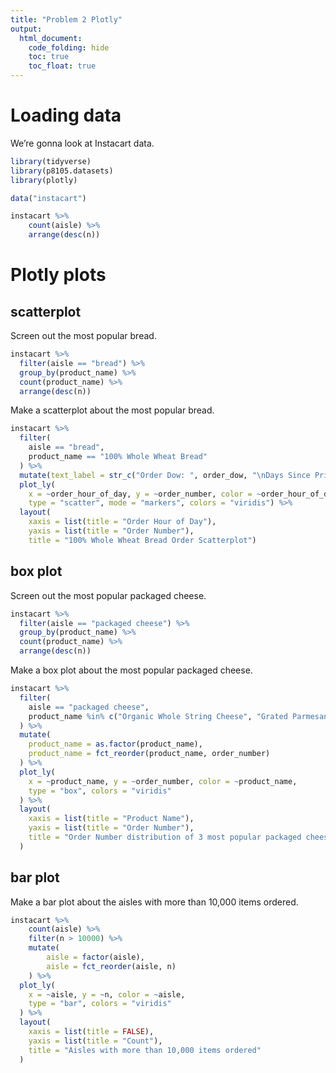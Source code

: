 ```yaml
---
title: "Problem 2 Plotly"
output: 
  html_document:
    code_folding: hide
    toc: true
    toc_float: true
---
```


# Loading data

We're gonna look at Instacart data.

```r
library(tidyverse)
library(p8105.datasets)
library(plotly)
```


```r
data("instacart")

instacart %>% 
	count(aisle) %>% 
	arrange(desc(n))
```


# Plotly plots

## scatterplot

Screen out the most popular bread.

```r
instacart %>%
  filter(aisle == "bread") %>% 
  group_by(product_name) %>% 
  count(product_name) %>% 
  arrange(desc(n)) 
```

Make a scatterplot about the most popular bread.

```r
instacart %>% 
  filter(
    aisle == "bread",
    product_name == "100% Whole Wheat Bread"
  ) %>% 
  mutate(text_label = str_c("Order Dow: ", order_dow, "\nDays Since Prior Order: ", days_since_prior_order)) %>% 
  plot_ly(
    x = ~order_hour_of_day, y = ~order_number, color = ~order_hour_of_day, text = ~text_label, 
    type = "scatter", mode = "markers", colors = "viridis") %>%
  layout(
    xaxis = list(title = "Order Hour of Day"),
    yaxis = list(title = "Order Number"),
    title = "100% Whole Wheat Bread Order Scatterplot")
```


## box plot

Screen out the most popular packaged cheese.

```r
instacart %>%
  filter(aisle == "packaged cheese") %>% 
  group_by(product_name) %>% 
  count(product_name) %>% 
  arrange(desc(n)) 
```

Make a box plot about the most popular packaged cheese.

```r
instacart %>% 
  filter(
    aisle == "packaged cheese",
    product_name %in% c("Organic Whole String Cheese", "Grated Parmesan", "Feta Cheese Crumbles")
  ) %>% 
  mutate(
    product_name = as.factor(product_name),
    product_name = fct_reorder(product_name, order_number)
  ) %>% 
  plot_ly(
    x = ~product_name, y = ~order_number, color = ~product_name, 
    type = "box", colors = "viridis"
  ) %>%
  layout(
    xaxis = list(title = "Product Name"),
    yaxis = list(title = "Order Number"),
    title = "Order Number distribution of 3 most popular packaged cheese"
  )
```


## bar plot

Make a bar plot about the aisles with more than 10,000 items ordered.

```r
instacart %>% 
	count(aisle) %>% 
	filter(n > 10000) %>% 
	mutate(
		aisle = factor(aisle),
		aisle = fct_reorder(aisle, n)
	) %>% 
  plot_ly(
    x = ~aisle, y = ~n, color = ~aisle,
    type = "bar", colors = "viridis"
  ) %>% 
  layout(
    xaxis = list(title = FALSE),
    yaxis = list(title = "Count"),
    title = "Aisles with more than 10,000 items ordered"
  )  
```

